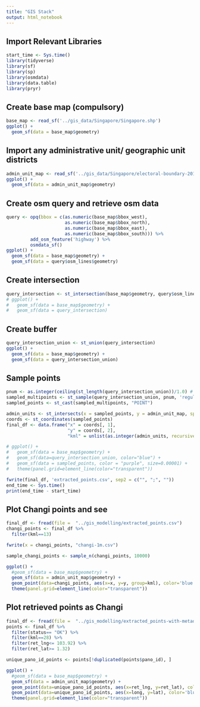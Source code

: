 ```yaml
---
title: "GIS Stack"
output: html_notebook
---
```


## Import Relevant Libraries
```r
start_time <- Sys.time()
library(tidyverse)
library(sf)
library(sp)
library(osmdata)
library(data.table)
library(pryr)
```


## Create base map (compulsory)
```r
base_map <- read_sf('../gis_data/Singapore/Singapore.shp')
ggplot() + 
  geom_sf(data = base_map$geometry)
```


## Import any administrative unit/ geographic unit districts
```r
admin_unit_map <- read_sf('../gis_data/Singapore/electoral-boundary-2015-kml.kml')
ggplot() +
  geom_sf(data = admin_unit_map$geometry)
```


## Create osm query and retrieve osm data
```r
query <- opq(bbox = c(as.numeric(base_map$bbox_west), 
                      as.numeric(base_map$bbox_north), 
                      as.numeric(base_map$bbox_east), 
                      as.numeric(base_map$bbox_south))) %>%
         add_osm_feature('highway') %>%
         osmdata_sf()
ggplot() +
  geom_sf(data = base_map$geometry) +
  geom_sf(data = query$osm_lines$geometry)
```


## Create intersection
```r
query_intersection <- st_intersection(base_map$geometry, query$osm_lines$geometry)
# ggplot() +
#   geom_sf(data = base_map$geometry) +
#   geom_sf(data = query_intersection)
```


## Create buffer
```r
query_intersection_union <- st_union(query_intersection)
ggplot() +
  geom_sf(data = base_map$geometry) +
  geom_sf(data = query_intersection_union)
```


## Sample points
```r
pnum <- as.integer(ceiling(st_length(query_intersection_union))/1.0) # Sample at every meter
sampled_multipoints <- st_sample(query_intersection_union, pnum, 'regular')
sampled_points <- st_cast(sampled_multipoints, "POINT")

admin_units <- st_intersects(x = sampled_points, y = admin_unit_map, sparse = TRUE, prepared=TRUE)
coords <- st_coordinates(sampled_points)
final_df <- data.frame("x" = coords[, 1], 
                       "y" = coords[, 2],
                       "kml" = unlist(as.integer(admin_units, recursive = TRUE)))

# ggplot() +
#   geom_sf(data = base_map$geometry) +
#   geom_sf(data=query_intersection_union, color="blue") +
#   geom_sf(data = sampled_points, color = "purple", size=0.00001) +
#   theme(panel.grid=element_line(color="transparent"))

fwrite(final_df, 'extracted_points.csv', sep2 = c("", ";", ""))
end_time <- Sys.time()
print(end_time - start_time)
```


## Plot Changi points and see
```r
final_df <- fread(file =  "../gis_modelling/extracted_points.csv")
changi_points <- final_df %>%
  filter(kml==13)

fwrite(x = changi_points, "changi-1m.csv")

sample_changi_points <- sample_n(changi_points, 10000)

ggplot() +
  #geom_sf(data = base_map$geometry) +  
  geom_sf(data = admin_unit_map$geometry) +
  geom_point(data=changi_points, aes(x=x, y=y, group=kml), color='blue', size=0.01) +
  theme(panel.grid=element_line(color="transparent"))
```


## Plot retrieved points as Changi
```r
final_df <- fread(file =  "../gis_modelling/extracted_points-with-metadata.csv", quote = "")
points <- final_df %>%
  filter(status== "OK") %>%
  filter(kml==28) %>%
  filter(ret_lng<= 103.92) %>%
  filter(ret_lat>= 1.32)

unique_pano_id_points <- points[!duplicated(points$pano_id), ]

ggplot() +
  #geom_sf(data = base_map$geometry) +    
  geom_sf(data = admin_unit_map$geometry) +
  geom_point(data=unique_pano_id_points, aes(x=ret_lng, y=ret_lat), color='purple', size=1) +
  geom_point(data=unique_pano_id_points, aes(x=long, y=lat), color='blue', size=0.1) +
  theme(panel.grid=element_line(color="transparent"))
```


